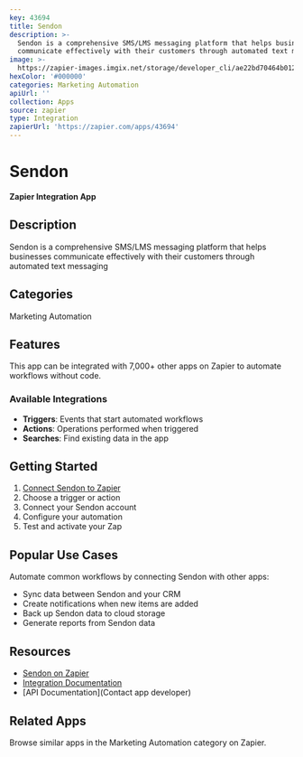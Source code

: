 ```yaml
---
key: 43694
title: Sendon
description: >-
  Sendon is a comprehensive SMS/LMS messaging platform that helps businesses
  communicate effectively with their customers through automated text messaging
image: >-
  https://zapier-images.imgix.net/storage/developer_cli/ae22bd70464b0129f11c45982bced191.png?auto=format%2Ccompress&ixlib=python-3.0.0&q=50
hexColor: '#000000'
categories: Marketing Automation
apiUrl: ''
collection: Apps
source: zapier
type: Integration
zapierUrl: 'https://zapier.com/apps/43694'
---
```

# Sendon

**Zapier Integration App**

## Description

Sendon is a comprehensive SMS/LMS messaging platform that helps businesses communicate effectively with their customers through automated text messaging

## Categories

Marketing Automation

## Features

This app can be integrated with 7,000+ other apps on Zapier to automate workflows without code.

### Available Integrations

- **Triggers**: Events that start automated workflows
- **Actions**: Operations performed when triggered
- **Searches**: Find existing data in the app

## Getting Started

1. [Connect Sendon to Zapier](https://zapier.com/apps/43694)
2. Choose a trigger or action
3. Connect your Sendon account
4. Configure your automation
5. Test and activate your Zap

## Popular Use Cases

Automate common workflows by connecting Sendon with other apps:

- Sync data between Sendon and your CRM
- Create notifications when new items are added
- Back up Sendon data to cloud storage
- Generate reports from Sendon data

## Resources

- [Sendon on Zapier](https://zapier.com/apps/43694)
- [Integration Documentation](https://zapier.com/apps/43694/integrations)
- [API Documentation](Contact app developer)

## Related Apps

Browse similar apps in the Marketing Automation category on Zapier.
